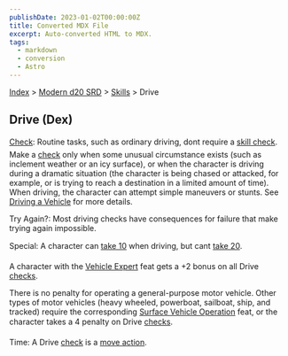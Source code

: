 ```yaml
---
publishDate: 2023-01-02T00:00:00Z
title: Converted MDX File
excerpt: Auto-converted HTML to MDX.
tags:
  - markdown
  - conversion
  - Astro
---
```


[Index](-index) > [Modern d20 SRD](modern-d20-srd-index) > [Skills](modern-d20-srd-skills-index) > Drive

## Drive (Dex)

[Check](modern-d20-srd-skills-skill-basics-php#skill-check-index): Routine tasks, such as ordinary driving, dont require a [skill
check](modern-d20-srd-skills-skill-basics-php#skill-check-index). Make a [check](modern-d20-srd-skills-skill-basics-php#skill-check-index) only when some unusual circumstance exists (such as inclement weather or an icy surface), or when the character is driving during a dramatic situation (the character is being chased or attacked, for example, or is trying to reach a destination in a limited amount of time). When driving, the character can attempt simple maneuvers or stunts. See [Driving
a Vehicle](modern-d20-srd-vehicle-movement-and-combat-index) for more details.

Try Again?: Most driving checks have consequences for failure that make trying again impossible.

Special: A character can [take
10](modern-d20-srd-skills-skill-basics-php#take10-index) when driving, but cant [take 20](modern-d20-srd-skills-skill-basics-php#take20-index).

A character with the [Vehicle
Expert](modern-d20-srd-feats-vehicle-expert) feat gets a +2 bonus on all Drive [checks](modern-d20-srd-skills-skill-basics-php#skill-check-index).

There is no penalty for operating a general-purpose motor vehicle. Other types of motor vehicles (heavy wheeled, powerboat, sailboat, ship, and tracked) require the corresponding [Surface
Vehicle Operation](modern-d20-srd-feats-surface-vehicle-operation) feat, or the character takes a 4 penalty on Drive [checks](modern-d20-srd-skills-skill-basics-php#skill-check-index).

Time: A Drive [check](modern-d20-srd-skills-skill-basics-php#skill-check-index) is a [move
action](modern-d20-srd-combat-move-actions).
